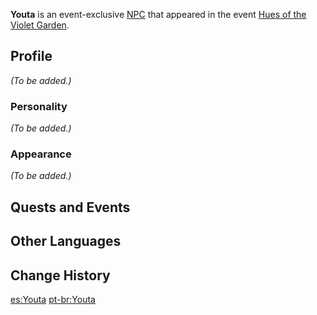 {{Meta
<!-- Remove this template after adding the missing info -->
|missing_NPC_profile  = yes
}}
{{Character Infobox
|type             = Event NPC
|image            = NPC Youta.png
|region           = Inazuma
}}
'''Youta''' is an event-exclusive [[NPC]] that appeared in the event [[Hues of the Violet Garden]].

==Profile==
<!-- detailed story/lore information goes here -->
''(To be added.)''

===Personality===
''(To be added.)''

===Appearance===
''(To be added.)''

==Quests and Events==
{{Quests and Events}}

==Other Languages==
{{Other Languages|default_hidden = 1
|en      = Youta
|zhs     = 阳太
|zhs_rm  = Yángtài
|zht     = 陽太
|zht_rm  = Yángtài
|ja      = 陽太
|ja_rm   = Youta
|ko      = 요우타
|ko_rm   = Youta
|es      = Youta
|fr      = Youta
|ru      = Ёта
|th      = Youta
|vi      = Youta
|de      = Youta
|id      = Youta
|pt      = Youta
}}

==Change History==
{{Change History|2.6}}

[[es:Youta]]
[[pt-br:Youta]]